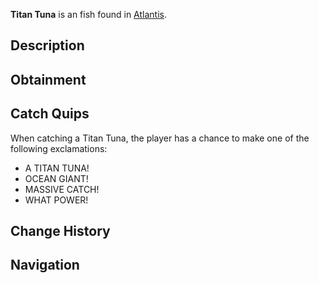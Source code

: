 {{FishInfobox
|image          = Titan Tuna.png
|rarity         = Uncommon
|sea            = First Sea
|location       = [[Atlantis]]
|sublocation    = 
|sources        = Fishing Rod
|radar_location = 
|xp             = 120
|weather        = 
|time           = Day
|season         = 
|bait           = Fish Head
|base_weight    = 7
|base_value     = 220
|weight_range   = 4
|base_chance    = 55
|base_resil     = 70
}}
'''Titan Tuna''' is an {{Rarity|Uncommon}} fish found in [[Atlantis]].

== Description ==
{{Description|A tuna of impossible size, grown massive in Poseidon's blessed waters. Its powerful swimming can create whirlpools with a single tail flick.|Bestiary Entry}}

== Obtainment ==
{{Description|Feel for sudden strong currents in deep water, Poseidon Pool fish.|Bestiary Hint}}
{{Fish Availability|
Atlantis/Poseidon Temple
|top_rods      = 
Firefly Rod\222626.24\30825.82;
Rapid Rod\218409.64\29564.65;
Champions Rod\216595.31\22900.02;
Celestial Rod\214360.18\23653.36;
Summit Rod\214212.37\22895.9;
Flimsy Rod\153547.3\29901.32;
Training Rod\208108.11\40526.32;
Fungal Rod\206214.48\31170.17;
Nocturnal Rod\133089.97\78213.06;
Ethereal Prism Rod\194290.72\32250.05;
No-Life Rod\198761.04\31519.73;
Seraphic Rod\194023.27\31276.3;
Depthseeker Rod\213993.64\24417.33;
Avalanche Rod\211899.78\21891.98;
Verdant Shear Rod\208978.22\26677.63;
Blazebringer Rod\193913.62\25160.05;
Zeus Rod\192531.12\26660.65;
Volcanic Rod\188001.61\20232.56;
Trident Rod\185002.41\22195.26;
Free Spirit Rod\181172.93\22139.98;
Challenger's Rod\180200.08\28649.3;
Rod Of The Forgotten Fang\177186.5\28562.23;
Rod Of The Depths\161440\25946.05;
Rod Of The Exalted One\151184.45\24370.74;
Steady Rod\96190.32\9138.66
|recommended   = Depthseeker Rod
}}

== Catch Quips ==
When catching a Titan Tuna, the player has a chance to make one of the following exclamations:
* A TITAN TUNA!
* OCEAN GIANT!
* MASSIVE CATCH!
* WHAT POWER!

== Change History ==
{{Change History|{{subst:Current Version}}}}

== Navigation ==
{{Fish Navbox|Atlantis}}